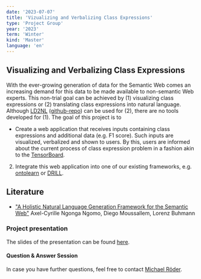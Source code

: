 ```yaml
---
date: '2023-07-07'
title: 'Vizualizing and Verbalizing Class Expressions'
type: 'Project Group'
year: '2023'
term: 'Winter'
kind: 'Master'
language: 'en'
---
```


## Visualizing and Verbalizing Class Expressions

With the ever-growing generation of data for the Semantic Web comes an increasing demand for this data to be made available to non-semantic Web experts.
This non-trial goal can be achieved by (1) visualizing class expressions or (2) translating class expressions into natural language.
Although [LD2NL](https://arxiv.org/pdf/1911.01248.pdf) ([github-repo](https://github.com/dice-group/LD2NL)) can be used for (2), there are no tools developed for (1).
The goal of this project is to 
+ Create a web application that receives inputs containing class expressions and additional data (e.g. F1 score). 
Such inputs are visualized, verbalized and shown to users. By this, users are informed about the current process of class expression problem in a fashion akin to the [TensorBoard](https://www.tensorflow.org/tensorboard).

2. Integrate this web application into one of our existing frameworks, e.g. [ontolearn](https://github.com/dice-group/Ontolearn) or [DRILL](https://github.com/dice-group/DRILL).


## Literature
* ["A Holistic Natural Language Generation Framework for the Semantic Web"](https://arxiv.org/abs/1911.01248) Axel-Cyrille Ngonga Ngomo, Diego Moussallem, Lorenz Buhmann


### Project presentation

The slides of the presentation can be found <a href="https://hobbitdata.informatik.uni-leipzig.de/teaching/projectgroups/SoSe2022/gerbil-pg.pdf">here</a>.

#### Question & Answer Session

In case you have further questions, feel free to contact [Michael Röder](https://dice-research.org/MichaelRoeder).

